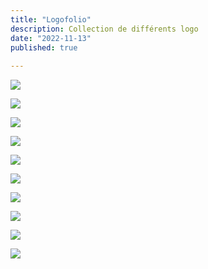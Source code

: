 ```yaml
---
title: "Logofolio"
description: Collection de différents logo
date: "2022-11-13"
published: true
  
---
```


![](/logo-1.png)

![](/logo-2.png)

![](/logo-3.png)

![](/logo-4.png)

![](/logo-5.png)

![](/logo-6.png)

![](/logo-7.png)

![](/logo-8.png)

![](/logo-9.png)

![](/logo-10.png)
